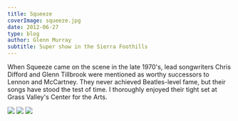 ```yaml
---
title: Squeeze
coverImage: squeeze.jpg
date: 2012-06-27
type: blog
author: Glenn Murray
subtitle: Super show in the Sierra Foothills
---
```


When Squeeze came on the scene in the late 1970's, lead songwriters Chris Difford and Glenn Tillbrook were mentioned as worthy successors to Lennon and McCartney. They never achieved Beatles-level fame, but their songs have stood the test of time. I thoroughly enjoyed their tight set at Grass Valley's Center for the Arts.

<Image src="DiffordSqueeze.JPG"  />
<TextCollapse src="DiffordSqueeze.JPG" />
<Image src="TilbrookSqueeze.JPG"  />
<TextCollapse src="TilbrookSqueeze.JPG" />
<Image src="DiffordTilbrookSqueeze.JPG"  />
<TextCollapse src="DiffordTilbrookSqueeze.JPG" />
